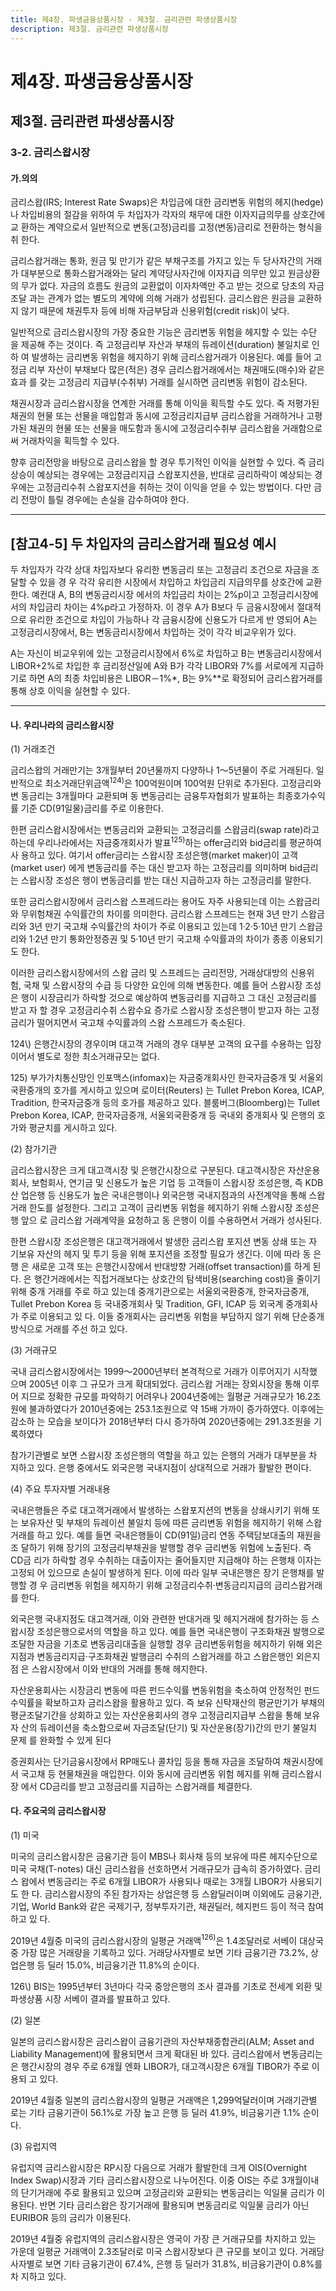 ```yaml
---
title: 제4장. 파생금융상품시장 - 제3절. 금리관련 파생상품시장
description: 제3절. 금리관련 파생상품시장
---
```


# 제4장. 파생금융상품시장

## 제3절. 금리관련 파생상품시장

### 3-2. 금리스왑시장

#### 가.의의

금리스왑(IRS; Interest Rate Swaps)은 차입금에 대한 금리변동 위험의 헤지(hedge)나
차입비용의 절감을 위하여 두 차입자가 각자의 채무에 대한 이자지급의무를 상호간에 교
환하는 계약으로서 일반적으로 변동(고정)금리를 고정(변동)금리로 전환하는 형식을 취
한다.

금리스왑거래는 통화, 원금 및 만기가 같은 부채구조를 가지고 있는 두 당사자간의 거래
가 대부분으로 통화스왑거래와는 달리 계약당사자간에 이자지급 의무만 있고 원금상환 의
무가 없다. 자금의 흐름도 원금의 교환없이 이자차액만 주고 받는 것으로 당초의 자금조달
과는 관계가 없는 별도의 계약에 의해 거래가 성립된다. 금리스왑은 원금을 교환하지 않기
때문에 채권투자 등에 비해 자금부담과 신용위험(credit risk)이 낮다.

일반적으로 금리스왑시장의 가장 중요한 기능은 금리변동 위험을 헤지할 수 있는 수단
을 제공해 주는 것이다. 즉 고정금리부 자산과 부채의 듀레이션(duration) 불일치로 인하
여 발생하는 금리변동 위험을 헤지하기 위해 금리스왑거래가 이용된다. 예를 들어 고정금
리부 자산이 부채보다 많은(적은) 경우 금리스왑거래에서는 채권매도(매수)와 같은 효과
를 갖는 고정금리 지급부(수취부) 거래를 실시하면 금리변동 위험이 감소된다.


<GCenterImg src ="/fm/t4-38.png" caption="표4-38. 보유 자산 및 부채의 금리변동 위험 헤지를 위한 거래"/>


채권시장과 금리스왑시장을 연계한 거래를 통해 이익을 획득할 수도 있다. 즉 저평가된
채권의 현물 또는 선물을 매입함과 동시에 고정금리지급부 금리스왑을 거래하거나 고평
가된 채권의 현물 또는 선물을 매도함과 동시에 고정금리수취부 금리스왑을 거래함으로
써 거래차익을 획득할 수 있다.


<GCenterImg src ="/fm/t4-39.png" caption="표4-39. 현·선물 및 금리스왑간 차익획득 목적 거래"/>


향후 금리전망을 바탕으로 금리스왑을 할 경우 투기적인 이익을 실현할 수 있다. 즉 금리
상승이 예상되는 경우에는 고정금리지급 스왑포지션을, 반대로 금리하락이 예상되는 경
우에는 고정금리수취 스왑포지션을 취하는 것이 이익을 얻을 수 있는 방법이다. 다만 금리
전망이 틀릴 경우에는 손실을 감수하여야 한다.


<GCenterImg src ="/fm/t4-40.png" caption="표4-40. 금리전망에 따른 투기적 거래"/>

----

## [참고4-5] 두 차입자의 금리스왑거래 필요성 예시

두 차입자가 각각 상대 차입자보다 유리한 변동금리 또는 고정금리 조건으로 자금을 조달할 수 있을 경
우 각각 유리한 시장에서 차입하고 차입금리 지급의무를 상호간에 교환한다. 예컨대 A, B의 변동금리시장
에서의 차입금리 차이는 2%p이고 고정금리시장에서의 차입금리 차이는 4%p라고 가정하자. 이 경우 A가
B보다 두 금융시장에서 절대적으로 유리한 조건으로 차입이 가능하나 각 금융시장에 신용도가 다르게 반
영되어 A는 고정금리시장에서, B는 변동금리시장에서 차입하는 것이 각각 비교우위가 있다.

<GCenterImg src ="/fm/a4-5.png" />

A는 자신이 비교우위에 있는 고정금리시장에서 6%로 차입하고 B는 변동금리시장에서 LIBOR+2%로
차입한 후 금리정산일에 A와 B가 각각 LIBOR와 7%를 서로에게 지급하기로 하면 A의 최종 차입비용은
LIBOR－1%*, B는 9%**로 확정되어 금리스왑거래를 통해 상호 이익을 실현할 수 있다.

<GCenterImg src ="/fm/a4-5(2).png" />

----




#### 나. 우리나라의 금리스왑시장

(1) 거래조건

금리스왑의 거래만기는 3개월부터 20년물까지 다양하나 1〜5년물이 주로 거래된다. 일
반적으로 최소거래단위금액$^{124)}$은 100억원이며 100억원 단위로 추가된다. 고정금리와 변
동금리는 3개월마다 교환되며 동 변동금리는 금융투자협회가 발표하는 최종호가수익률
기준 CD(91일물)금리를 주로 이용한다.

한편 금리스왑시장에서는 변동금리와 교환되는 고정금리를 스왑금리(swap rate)라고
하는데 우리나라에서는 자금중개회사가 발표$^{125)}$하는 offer금리와 bid금리를 평균하여 사
용하고 있다. 여기서 offer금리는 스왑시장 조성은행(market maker)이 고객(market user)
에게 변동금리를 주는 대신 받고자 하는 고정금리를 의미하며 bid금리는 스왑시장 조성은
행이 변동금리를 받는 대신 지급하고자 하는 고정금리를 말한다.


<GCenterImg src ="/fm/t4-41.png" caption="표4-41. 만기별 금리스왑 호가 금리"/>


또한 금리스왑시장에서 금리스왑 스프레드라는 용어도 자주 사용되는데 이는 스왑금리
와 무위험채권 수익률간의 차이를 의미한다. 금리스왑 스프레드는 현재 3년 만기 스왑금
리와 3년 만기 국고채 수익률간의 차이가 주로 이용되고 있는데 1·2·5·10년 만기 스왑금
리와 1·2년 만기 통화안정증권 및 5·10년 만기 국고채 수익률과의 차이가 종종 이용되기도 한다.

이러한 금리스왑시장에서의 스왑 금리 및 스프레드는 금리전망, 거래상대방의 신용위
험, 국채 및 스왑시장의 수급 등 다양한 요인에 의해 변동한다. 예를 들어 스왑시장 조성은
행이 시장금리가 하락할 것으로 예상하여 변동금리를 지급하고 그 대신 고정금리를 받고
자 할 경우 고정금리수취 스왑수요 증가로 스왑시장 조성은행이 받고자 하는 고정금리가
떨어지면서 국고채 수익률과의 스왑 스프레드가 축소된다.

<GComment>
124\) 은행간시장의 경우이며 대고객 거래의 경우 대부분 고객의 요구를 수용하는 입장이어서 별도로 정한 최소거래규모는 없다.

125\) 부가가치통신망인 인포맥스(infomax)는 자금중개회사인 한국자금중개 및 서울외국환중개의 호가를 게시하고 있으며 로이터(Reuters)
는 Tullet Prebon Korea, ICAP, Tradition, 한국자금중개 등의 호가를 제공하고 있다. 블룸버그(Bloomberg)는 Tullet Prebon Korea,
ICAP, 한국자금중개, 서울외국환중개 등 국내외 중개회사 및 은행의 호가와 평균치를 게시하고 있다.
</GComment>



(2) 참가기관

금리스왑시장은 크게 대고객시장 및 은행간시장으로 구분된다. 대고객시장은 자산운용
회사, 보험회사, 연기금 및 신용도가 높은 기업 등 고객들이 스왑시장 조성은행, 즉 KDB산
업은행 등 신용도가 높은 국내은행이나 외국은행 국내지점과의 사전계약을 통해 스왑거래
한도를 설정한다. 그리고 고객이 금리변동 위험을 헤지하기 위해 스왑시장 조성은행 앞으
로 금리스왑 거래계약을 요청하고 동 은행이 이를 수용하면서 거래가 성사된다.

한편 스왑시장 조성은행은 대고객거래에서 발생한 금리스왑 포지션 변동 상쇄 또는 자
기보유 자산의 헤지 및 투기 등을 위해 포지션을 조정할 필요가 생긴다. 이에 따라 동 은행
은 새로운 고객 또는 은행간시장에서 반대방향 거래(offset transaction)를 하게 된다. 은
행간거래에서는 직접거래보다는 상호간의 탐색비용(searching cost)을 줄이기 위해 중개
거래를 주로 하고 있는데 중개기관으로는 서울외국환중개, 한국자금중개, Tullet Prebon
Korea 등 국내중개회사 및 Tradition, GFI, ICAP 등 외국계 중개회사가 주로 이용되고 있
다. 이들 중개회사는 금리변동 위험을 부담하지 않기 위해 단순중개방식으로 거래를 주선
하고 있다.

<GCenterImg src ="/fm/4-15.png" caption="그림4-15. 금리스왑거래 메커니즘"/>


(3) 거래규모

국내 금리스왑시장에서는 1999〜2000년부터 본격적으로 거래가 이루어지기 시작했
으며 2005년 이후 그 규모가 크게 확대되었다. 금리스왑 거래는 장외시장을 통해 이루어
지므로 정확한 규모를 파악하기 어려우나 2004년중에는 월평균 거래규모가 16.2조원에
불과하였다가 2010년중에는 253.1조원으로 약 15배 가까이 증가하였다. 이후에는 감소하
는 모습을 보이다가 2018년부터 다시 증가하여 2020년중에는 291.3조원을 기록하였다

<GCenterImg src ="/fm/4-16.png" caption="그림4-16. 금리스왑 거래규모 추이"/>


참가기관별로 보면 스왑시장 조성은행의 역할을 하고 있는 은행의 거래가 대부분을 차
지하고 있다. 은행 중에서도 외국은행 국내지점이 상대적으로 거래가 활발한 편이다.

<GCenterImg src ="/fm/t4-42.png" caption="표4-42. 국내 금융기관의 금리스왑 거래현황"/>


(4) 주요 투자자별 거래내용

국내은행들은 주로 대고객거래에서 발생하는 스왑포지션의 변동을 상쇄시키기 위해 또
는 보유자산 및 부채의 듀레이션 불일치 등에 따른 금리변동 위험을 헤지하기 위해 스왑
거래를 하고 있다. 예를 들면 국내은행들이 CD(91일)금리 연동 주택담보대출의 재원을 조
달하기 위해 장기의 고정금리부채권을 발행할 경우 금리변동 위험에 노출된다. 즉 CD금
리가 하락할 경우 수취하는 대출이자는 줄어들지만 지급해야 하는 은행채 이자는 고정되
어 있으므로 손실이 발생하게 된다. 이에 따라 일부 국내은행은 장기 은행채를 발행할 경
우 금리변동 위험을 헤지하기 위해 고정금리수취·변동금리지급의 금리스왑거래를 한다.

<GCenterImg src ="/fm/4-17.png" caption="그림4-17. 국내은행의 주택담보대출 관련 스왑거래 구조"/>

외국은행 국내지점도 대고객거래, 이와 관련한 반대거래 및 헤지거래에 참가하는 등 스
왑시장 조성은행으로서의 역할을 하고 있다. 예를 들면 국내은행이 구조화채권 발행으로
조달한 자금을 기초로 변동금리대출을 실행할 경우 금리변동위험을 헤지하기 위해 외은
지점과 변동금리지급·구조화채권 발행금리 수취의 스왑거래를 하고 스왑은행인 외은지점
은 스왑시장에서 이와 반대의 거래를 통해 헤지한다.

<GCenterImg src ="/fm/4-18.png" caption="그림4-18. 외은지점(스왑은행)의 구조화채권 관련 스왑거래 구조"/>

자산운용회사는 시장금리 변동에 따른 펀드수익률 변동위험을 축소하여 안정적인 펀드
수익률을 확보하고자 금리스왑을 활용하고 있다. 즉 보유 신탁재산의 평균만기가 부채의
평균조달기간을 상회하고 있는 자산운용회사의 경우 고정금리지급부 스왑을 통해 보유자
산의 듀레이션을 축소함으로써 자금조달(단기) 및 자산운용(장기)간의 만기 불일치 문제
를 완화할 수 있게 된다

<GCenterImg src ="/fm/4-19.png" caption="그림4-19. 자산운용사의 스왑펀드 거래 구조"/>

증권회사는 단기금융시장에서 RP매도나 콜차입 등을 통해 자금을 조달하여 채권시장에
서 국고채 등 현물채권을 매입한다. 이와 동시에 금리변동 위험 헤지를 위해 금리스왑시장
에서 CD금리를 받고 고정금리를 지급하는 스왑거래를 체결한다.

<GCenterImg src ="/fm/4-20.png" caption="그림4-20. 증권사의 RP매도를 통한 차익거래 구조"/>


#### 다. 주요국의 금리스왑시장


(1) 미국

미국의 금리스왑시장은 금융기관 등이 MBS나 회사채 등의 보유에 따른 헤지수단으로
미국 국채(T-notes) 대신 금리스왑을 선호하면서 거래규모가 급속히 증가하였다. 금리스
왑에서 변동금리는 주로 6개월 LIBOR가 사용되나 때로는 3개월 LIBOR가 사용되기도 한
다. 금리스왑시장의 주된 참가자는 상업은행 등 스왑딜러이며 이외에도 금융기관, 기업,
World Bank와 같은 국제기구, 정부투자기관, 채권딜러, 헤지펀드 등이 적극 참여하고 있
다.

2019년 4월중 미국의 금리스왑시장의 일평균 거래액$^{126)}$은 1.4조달러로 서베이 대상국 중
가장 많은 거래량을 기록하고 있다. 거래당사자별로 보면 기타 금융기관 73.2%, 상업은행
등 딜러 15.0%, 비금융기관 11.8%의 순이다.

<GCenterImg src ="/fm/t4-43.png" caption="표4-43. 미국의 금리스왑 거래규모"/>

<GComment>
126\) BIS는 1995년부터 3년마다 각국 중앙은행의 조사 결과를 기초로 전세계 외환 및 파생상품 시장 서베이 결과를 발표하고 있다.

</GComment>


(2) 일본

일본의 금리스왑시장은 금리스왑이 금융기관의 자산부채종합관리(ALM; Asset and
Liability Management)에 활용되면서 크게 확대된 바 있다. 금리스왑에서 변동금리는 은
행간시장의 경우 주로 6개월 엔화 LIBOR가, 대고객시장은 6개월 TIBOR가 주로 이용되
고 있다.

2019년 4월중 일본의 금리스왑시장의 일평균 거래액은 1,299억달러이며 거래기관별
로는 기타 금융기관이 56.1%로 가장 높고 은행 등 딜러 41.9%, 비금융기관 1.1% 순이다.

<GCenterImg src ="/fm/t4-44.png" caption="표4-44. 일본의 금리스왑 거래규모"/>


(3) 유럽지역

유럽지역 금리스왑시장은 RP시장 다음으로 거래가 활발한데 크게 OIS(Overnight
Index Swap)시장과 기타 금리스왑시장으로 나누어진다. 이중 OIS는 주로 3개월이내
의 단기거래에 주로 활용되고 있으며 고정금리와 교환되는 변동금리는 익일물 금리가
이용된다. 반면 기타 금리스왑은 장기거래에 활용되며 변동금리로 익일물 금리가 아닌
EURIBOR 등의 금리가 이용된다.

2019년 4월중 유럽지역의 금리스왑시장은 영국이 가장 큰 거래규모를 차지하고 있는
가운데 일평균 거래액이 2.3조달러로 미국 스왑시장보다 큰 규모를 보이고 있다. 거래당
사자별로 보면 기타 금융기관이 67.4%, 은행 등 딜러가 31.8%, 비금융기관이 0.8%를 차
지하고 있다.

<GCenterImg src ="/fm/t4-45.png" caption="표4-45. 유럽지역의 금리스왑 거래규모"/>

